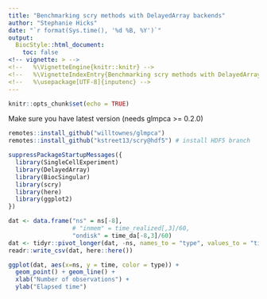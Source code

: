 ```yaml
---
title: "Benchmarking scry methods with DelayedArray backends"
author: "Stephanie Hicks"
date: "`r format(Sys.time(), '%d %B, %Y')`"
output: 
  BiocStyle::html_document:
    toc: false
<!-- vignette: > -->
<!--   %\VignetteEngine{knitr::knitr} -->
<!--   %\VignetteIndexEntry{Benchmarking scry methods with DelayedArray backends} -->
<!--   %\usepackage[UTF-8]{inputenc} -->
---
```


```r
knitr::opts_chunk$set(echo = TRUE)
```

Make sure you have latest version (needs glmpca >= 0.2.0)
```r
remotes::install_github("willtownes/glmpca")
remotes::install_github("kstreet13/scry@hdf5") # install HDF5 branch
```


```r
suppressPackageStartupMessages({
  library(SingleCellExperiment)
  library(DelayedArray)
  library(BiocSingular)
  library(scry)
  library(here)
  library(ggplot2)
})
```



```r
dat <- data.frame("ns" = ns[-8], 
                  # "inmem" = time_realized[,3]/60, 
                  "ondisk" = time_da[-8,3]/60)
dat <- tidyr::pivot_longer(dat, -ns, names_to = "type", values_to = "time")
readr::write_csv(dat, here::here())

ggplot(dat, aes(x=ns, y = time, color = type)) + 
  geom_point() + geom_line() + 
  xlab("Number of observations") + 
  ylab("Elapsed time")

```

